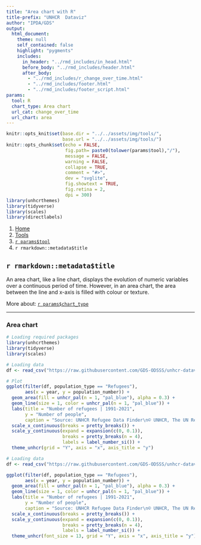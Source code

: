 ```yaml
---
title: "Area chart with R"
title-prefix: "UNHCR  Dataviz"
author: "IPDA/GDS"
output:
  html_document:
    theme: null
    self_contained: false
    highlight: "pygments"
    includes:
      in_header: "../rmd_includes/in_head.html"
      before_body: "../rmd_includes/header.html"
      after_body:
        - "../rmd_includes/r_change_over_time.html"
        - "../rmd_includes/footer.html"
        - "../rmd_includes/footer_script.html"
params:
  tool: R
  chart_type: Area chart
  url_cat: change_over_time
  url_chart: area
---
```


```r
knitr::opts_knit$set(base.dir = "../../assets/img/tools/",
                     base.url = "../../assets/img/tools/")
knitr::opts_chunk$set(echo = FALSE,
                      fig.path= paste0(tolower(params$tool),"/"),
                      message = FALSE,
                      warning = FALSE,
                      collapse = TRUE,
                      comment = "#>",
                      dev = "svglite",
                      fig.showtext = TRUE,
                      fig.retina = 2,
                      dpi = 300)
library(unhcrthemes)
library(tidyverse)
library(scales)
library(directlabels)
```

<main id="tools" class="container mt-5">

<!-- Breadcrumb is filled automatically with the text from Title and Tool parameter in YAML --> 
<nav aria-label="breadcrumb">
    <ol class="breadcrumb">
        <li class="breadcrumb-item"><a href="/">Home</a></li>
        <li class="breadcrumb-item"><a href="/tools/">Tools</a></li>
        <li class="breadcrumb-item"><a href="/tools/`r tolower(params$tool)`/">`r params$tool`</a></li>
        <li class="breadcrumb-item active" aria-current="page">`r rmarkdown::metadata$title`</li>
    </ol>
</nav>

<!-- Intro header --> 
<div class="my-5 text-center">

## `r rmarkdown::metadata$title`

<div class="row justify-content-center">
<div class="col-lg-8">

<!-- Only text to change below, the rest comes from the YAML --> 
An area chart, like a line chart, displays the evolution of numeric variables over a continuous period of time. However, in an area chart, the area between the line and x-axis is filled with colour or texture.

More about: <a href="/chart_gallery/`r params$url_cat`.html#`r params$url_chart`">`r params$chart_type`</a>

</div>
</div>
</div>


----

<!-- Beginning of section, should be preceded by hr (----) --> 
<section class="my-5">

### Area chart

<div class="row">

<!-- First column for large screen --> 
<div class="col-lg-6">

```r
# Loading required packages
library(unhcrthemes)
library(tidyverse)
library(scales)

# Loading data
df <- read_csv("https://raw.githubusercontent.com/GDS-ODSSS/unhcr-dataviz-platform/master/data/change_over_time/area.csv")

# Plot
ggplot(filter(df, population_type == "Refugees"),
       aes(x = year, y = population_number)) +
  geom_area(fill = unhcr_pal(n = 1, "pal_blue"), alpha = 0.3) +
  geom_line(size = 1, color = unhcr_pal(n = 1, "pal_blue")) +
  labs(title = "Number of refugees | 1991-2021",
       y = "Number of people",
       caption = "Source: UNHCR Refugee Data Finder\n© UNHCR, The UN Refugee Agency") +
  scale_x_continuous(breaks = pretty_breaks()) +
  scale_y_continuous(expand = expansion(c(0, 0.1)),
                     breaks = pretty_breaks(n = 4),
                     labels = label_number_si()) +
  theme_unhcr(grid = "Y", axis = "x", axis_title = "y")
```

</div>
<!-- End First column --->

<!-- Second column for large screen --> 
<div class="col-lg-6">


```r
# Loading data
df <- read_csv("https://raw.githubusercontent.com/GDS-ODSSS/unhcr-dataviz-platform/master/data/change_over_time/area.csv")

ggplot(filter(df, population_type == "Refugees"),
       aes(x = year, y = population_number)) +
  geom_area(fill = unhcr_pal(n = 1, "pal_blue"), alpha = 0.3) +
  geom_line(size = 1, color = unhcr_pal(n = 1, "pal_blue")) +
  labs(title = "Number of refugees | 1991-2021",
       y = "Number of people",
       caption = "Source: UNHCR Refugee Data Finder\n© UNHCR, The UN Refugee Agency") +
  scale_x_continuous(breaks = pretty_breaks()) +
  scale_y_continuous(expand = expansion(c(0, 0.1)),
                     breaks = pretty_breaks(n = 4),
                     labels = label_number_si()) +
  theme_unhcr(font_size = 13, grid = "Y", axis = "x", axis_title = "y")
```

</div>
<!-- End Second column --->

</div>
</section>
<!-- End of section --->

<!-- To add sections just copy the whole code between the above section tag --->

</main>
